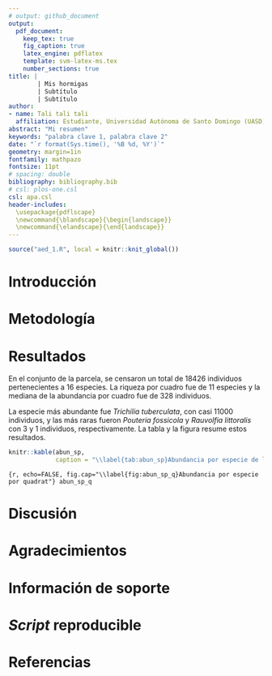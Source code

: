 ```yaml
---
# output: github_document
output: 
  pdf_document:
    keep_tex: true
    fig_caption: true
    latex_engine: pdflatex
    template: svm-latex-ms.tex
    number_sections: true
title: | 
        | Mis hormigas
        | Subtítulo
        | Subtítulo
author:
- name: Tali tali tali
  affiliation: Estudiante, Universidad Autónoma de Santo Domingo (UASD)
abstract: "Mi resumen"
keywords: "palabra clave 1, palabra clave 2"
date: "`r format(Sys.time(), '%B %d, %Y')`"
geometry: margin=1in
fontfamily: mathpazo
fontsize: 11pt
# spacing: double
bibliography: bibliography.bib
# csl: plos-one.csl
csl: apa.csl
header-includes:
  \usepackage{pdflscape}
  \newcommand{\blandscape}{\begin{landscape}}
  \newcommand{\elandscape}{\end{landscape}}
---
```


```r
source("aed_1.R", local = knitr::knit_global())
```

# Introducción

\ldots

# Metodología

\ldots

# Resultados

En el conjunto de la parcela, se censaron un total de 18426 individuos pertenecientes a 16 especies. La riqueza por cuadro fue de 11 especies y la mediana de la abundancia por cuadro fue de 328 individuos.

La especie más abundante fue *Trichilia tuberculata*, con casi 11000 individuos, y las más raras fueron *Pouteria fossicola* y *Rauvolfia littoralis* con 3 y 1 individuos, respectivamente. La tabla \ref{tab:abun_sp} y la figura \ref{fig:abun_sp_q} resume estos resultados.

```r
knitr::kable(abun_sp,
             caption = "\\label{tab:abun_sp}Abundancia por especie de las familia Apocynaceae, Meliacea y Sapotaceae")
```

```{r, echo=FALSE, fig.cap="\\label{fig:abun_sp_q}Abundancia por especie por quadrat"}
abun_sp_q
```


# Discusión

# Agradecimientos

# Información de soporte

\ldots

# *Script* reproducible

\ldots

# Referencias
